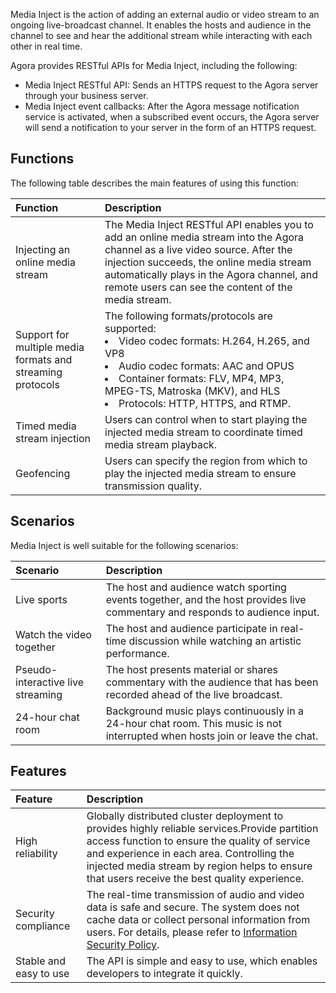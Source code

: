 Media Inject is the action of adding an external audio or video stream to an ongoing live-broadcast channel. It enables the hosts and audience in the channel to see and hear the additional stream while interacting with each other in real time.

Agora provides RESTful APIs for Media Inject, including the following:

- Media Inject RESTful API: Sends an HTTPS request to the Agora server through your business server.
- Media Inject event callbacks: After the Agora message notification service is activated, when a subscribed event occurs, the Agora server will send a notification to your server in the form of an HTTPS request.

## Functions

The following table describes the main features of using this function:

| Function                                                   | Description                                                  |
| :--------------------------------------------------------- | :----------------------------------------------------------- |
| Injecting an online media stream                           | The Media Inject RESTful API enables you to add an online media stream into the Agora channel as a live video source. After the injection succeeds, the online media stream automatically plays in the Agora channel, and remote users can see the content of the media stream. |
| Support for multiple media formats and streaming protocols | The following formats/protocols are supported:<li>Video codec formats: H.264, H.265, and VP8</li><li>Audio codec formats: AAC and OPUS</li><li>Container formats: FLV, MP4, MP3, MPEG-TS, Matroska (MKV), and HLS</li><li>Protocols: HTTP, HTTPS, and RTMP.</li> |
| Timed media stream injection                               | Users can control when to start playing the injected media stream to coordinate timed media stream playback. |
| Geofencing                     | Users can specify the region from which to play the injected media stream to ensure transmission quality. |

## Scenarios 

Media Inject is well suitable for the following scenarios:

| Scenario                          | Description                                                  |
| :-------------------------------- | :----------------------------------------------------------- |
| Live sports                       | The host and audience watch sporting events together, and the host provides live commentary and responds to audience input. |
| Watch the video together          | The host and audience participate in real-time discussion while watching an artistic performance. |
| Pseudo-interactive live streaming | The host presents material or shares commentary with the audience that has been recorded ahead of the live broadcast. |
| 24-hour chat room                 | Background music plays continuously in a 24-hour chat room. This music is not interrupted when hosts join or leave the chat. |



## Features

| Feature                | Description                                                  |
| :--------------------- | :----------------------------------------------------------- |
| High reliability       | Globally distributed cluster deployment to provides highly reliable services.Provide partition access function to ensure the quality of service and experience in each area. Controlling the injected media stream by region helps to ensure that users receive the best quality experience. |
| Security compliance    | The real-time transmission of audio and video data is safe and secure. The system does not cache data or collect personal information from users. For details, please refer to [Information Security Policy](../reference/security). |
| Stable and easy to use | The API is simple and easy to use, which enables developers to integrate it quickly. |